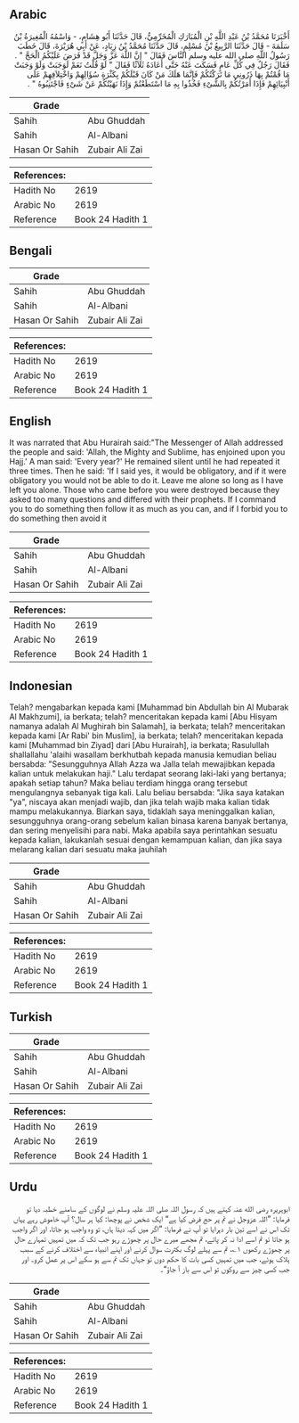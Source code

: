 ## Arabic


<div dir="rtl" lang="ar" style={{fontSize:'larger',backgroundColor:'#f8f9fa',padding:20}}>
أَخْبَرَنَا مُحَمَّدُ بْنُ عَبْدِ اللَّهِ بْنِ الْمُبَارَكِ الْمُخَرِّمِيُّ، قَالَ حَدَّثَنَا أَبُو هِشَامٍ، - وَاسْمُهُ الْمُغِيرَةُ بْنُ سَلَمَةَ - قَالَ حَدَّثَنَا الرَّبِيعُ بْنُ مُسْلِمٍ، قَالَ حَدَّثَنَا مُحَمَّدُ بْنُ زِيَادٍ، عَنْ أَبِي هُرَيْرَةَ، قَالَ خَطَبَ رَسُولُ اللَّهِ صلى الله عليه وسلم النَّاسَ فَقَالَ ‏"‏ إِنَّ اللَّهَ عَزَّ وَجَلَّ قَدْ فَرَضَ عَلَيْكُمُ الْحَجَّ ‏"‏ ‏.‏ فَقَالَ رَجُلٌ فِي كُلِّ عَامٍ فَسَكَتَ عَنْهُ حَتَّى أَعَادَهُ ثَلاَثًا فَقَالَ ‏"‏ لَوْ قُلْتُ نَعَمْ لَوَجَبَتْ وَلَوْ وَجَبَتْ مَا قُمْتُمْ بِهَا ذَرُونِي مَا تَرَكْتُكُمْ فَإِنَّمَا هَلَكَ مَنْ كَانَ قَبْلَكُمْ بِكَثْرَةِ سُؤَالِهِمْ وَاخْتِلاَفِهِمْ عَلَى أَنْبِيَائِهِمْ فَإِذَا أَمَرْتُكُمْ بِالشَّىْءِ فَخُذُوا بِهِ مَا اسْتَطَعْتُمْ وَإِذَا نَهَيْتُكُمْ عَنْ شَىْءٍ فَاجْتَنِبُوهُ ‏"‏ ‏.‏
</div>
<div style={{backgroundColor:'#f8f9fa',padding:20, marginBottom: 10}}><table> <thead> <tr> <th>Grade</th> <th></th> </tr> </thead> <tbody> <tr><td>Sahih</td><td>Abu Ghuddah</td></tr><tr><td>Sahih</td><td>Al-Albani</td></tr><tr><td>Hasan Or Sahih</td><td>Zubair Ali Zai</td></tr></tbody></table><table> <thead> <tr> <th>References:</th> <th></th> </tr> </thead> <tbody><tr><td>Hadith No</td><td>2619</td></tr><tr><td>Arabic No</td><td>2619</td></tr><tr><td>Reference</td><td>Book 24 Hadith 1</td></tr></tbody></table></div>

## Bengali


<div dir="ltr" lang="bn" style={{fontSize:'larger',backgroundColor:'#f8f9fa',padding:20}}>

</div>
<div style={{backgroundColor:'#f8f9fa',padding:20, marginBottom: 10}}><table> <thead> <tr> <th>Grade</th> <th></th> </tr> </thead> <tbody> <tr><td>Sahih</td><td>Abu Ghuddah</td></tr><tr><td>Sahih</td><td>Al-Albani</td></tr><tr><td>Hasan Or Sahih</td><td>Zubair Ali Zai</td></tr></tbody></table><table> <thead> <tr> <th>References:</th> <th></th> </tr> </thead> <tbody><tr><td>Hadith No</td><td>2619</td></tr><tr><td>Arabic No</td><td>2619</td></tr><tr><td>Reference</td><td>Book 24 Hadith 1</td></tr></tbody></table></div>

## English


<div dir="ltr" lang="en" style={{fontSize:'larger',backgroundColor:'#f8f9fa',padding:20}}>
It was narrated that Abu Hurairah said:"The Messenger of Allah addressed the people and said: 'Allah, the Mighty and Sublime, has enjoined upon you Hajj.' A man said: 'Every year?' He remained silent until he had repeated it three times. Then he said: 'If I said yes, it would be obligatory, and if it were obligatory you would not be able to do it. Leave me alone so long as I have left you alone. Those who came before you were destroyed because they asked too many questions and differed with their prophets. If I command you to do something then follow it as much as you can, and if I forbid you to do something then avoid it
</div>
<div style={{backgroundColor:'#f8f9fa',padding:20, marginBottom: 10}}><table> <thead> <tr> <th>Grade</th> <th></th> </tr> </thead> <tbody> <tr><td>Sahih</td><td>Abu Ghuddah</td></tr><tr><td>Sahih</td><td>Al-Albani</td></tr><tr><td>Hasan Or Sahih</td><td>Zubair Ali Zai</td></tr></tbody></table><table> <thead> <tr> <th>References:</th> <th></th> </tr> </thead> <tbody><tr><td>Hadith No</td><td>2619</td></tr><tr><td>Arabic No</td><td>2619</td></tr><tr><td>Reference</td><td>Book 24 Hadith 1</td></tr></tbody></table></div>

## Indonesian


<div dir="ltr" lang="id" style={{fontSize:'larger',backgroundColor:'#f8f9fa',padding:20}}>
Telah? mengabarkan kepada kami [Muhammad bin Abdullah bin Al Mubarak Al Makhzumi], ia berkata; telah? menceritakan kepada kami [Abu Hisyam namanya adalah Al Mughirah bin Salamah], ia berkata; telah? menceritakan kepada kami [Ar Rabi' bin Muslim], ia berkata; telah? menceritakan kepada kami [Muhammad bin Ziyad] dari [Abu Hurairah], ia berkata; Rasulullah shallallahu 'alaihi wasallam berkhutbah kepada manusia kemudian beliau bersabda: "Sesungguhnya Allah Azza wa Jalla telah mewajibkan kepada kalian untuk melakukan haji." Lalu terdapat seorang laki-laki yang bertanya; apakah setiap tahun? Maka beliau terdiam hingga orang tersebut mengulangnya sebanyak tiga kali. Lalu beliau bersabda: "Jika saya katakan "ya", niscaya akan menjadi wajib, dan jika telah wajib maka kalian tidak mampu melakukannya. Biarkan saya, tidaklah saya meninggalkan kalian, sesungguhnya orang-orang sebelum kalian binasa karena banyak bertanya, dan sering menyelisihi para nabi. Maka apabila saya perintahkan sesuatu kepada kalian, lakukanlah sesuai dengan kemampuan kalian, dan jika saya melarang kalian dari sesuatu maka jauhilah
</div>
<div style={{backgroundColor:'#f8f9fa',padding:20, marginBottom: 10}}><table> <thead> <tr> <th>Grade</th> <th></th> </tr> </thead> <tbody> <tr><td>Sahih</td><td>Abu Ghuddah</td></tr><tr><td>Sahih</td><td>Al-Albani</td></tr><tr><td>Hasan Or Sahih</td><td>Zubair Ali Zai</td></tr></tbody></table><table> <thead> <tr> <th>References:</th> <th></th> </tr> </thead> <tbody><tr><td>Hadith No</td><td>2619</td></tr><tr><td>Arabic No</td><td>2619</td></tr><tr><td>Reference</td><td>Book 24 Hadith 1</td></tr></tbody></table></div>

## Turkish


<div dir="ltr" lang="tr" style={{fontSize:'larger',backgroundColor:'#f8f9fa',padding:20}}>

</div>
<div style={{backgroundColor:'#f8f9fa',padding:20, marginBottom: 10}}><table> <thead> <tr> <th>Grade</th> <th></th> </tr> </thead> <tbody> <tr><td>Sahih</td><td>Abu Ghuddah</td></tr><tr><td>Sahih</td><td>Al-Albani</td></tr><tr><td>Hasan Or Sahih</td><td>Zubair Ali Zai</td></tr></tbody></table><table> <thead> <tr> <th>References:</th> <th></th> </tr> </thead> <tbody><tr><td>Hadith No</td><td>2619</td></tr><tr><td>Arabic No</td><td>2619</td></tr><tr><td>Reference</td><td>Book 24 Hadith 1</td></tr></tbody></table></div>

## Urdu


<div dir="rtl" lang="ur" style={{fontSize:'larger',backgroundColor:'#f8f9fa',padding:20}}>
ابوہریرہ رضی الله عنہ کہتے ہیں کہ رسول اللہ صلی اللہ علیہ وسلم نے لوگوں کے سامنے خطبہ دیا تو فرمایا: ”اللہ عزوجل نے تم پر حج فرض کیا ہے“ ایک شخص نے پوچھا: کیا ہر سال؟ آپ خاموش رہے یہاں تک اس نے اسے تین بار دہرایا تو آپ نے فرمایا: ”اگر میں کہہ دیتا ہاں، تو وہ واجب ہو جاتا، اور اگر واجب ہو جاتا تو تم اسے ادا نہ کر پاتے، تم مجھے میرے حال پر چھوڑے رہو جب تک کہ میں تمہیں تمہارے حال پر چھوڑے رکھوں ۱؎، تم سے پہلے لوگ بکثرت سوال کرنے اور اپنے انبیاء سے اختلاف کرنے کے سبب ہلاک ہوئے، جب میں تمہیں کسی بات کا حکم دوں تو جہاں تک تم سے ہو سکے اس پر عمل کرو۔ اور جب کسی چیز سے روکوں تو اس سے باز آ جاؤ“۔
</div>
<div style={{backgroundColor:'#f8f9fa',padding:20, marginBottom: 10}}><table> <thead> <tr> <th>Grade</th> <th></th> </tr> </thead> <tbody> <tr><td>Sahih</td><td>Abu Ghuddah</td></tr><tr><td>Sahih</td><td>Al-Albani</td></tr><tr><td>Hasan Or Sahih</td><td>Zubair Ali Zai</td></tr></tbody></table><table> <thead> <tr> <th>References:</th> <th></th> </tr> </thead> <tbody><tr><td>Hadith No</td><td>2619</td></tr><tr><td>Arabic No</td><td>2619</td></tr><tr><td>Reference</td><td>Book 24 Hadith 1</td></tr></tbody></table></div>